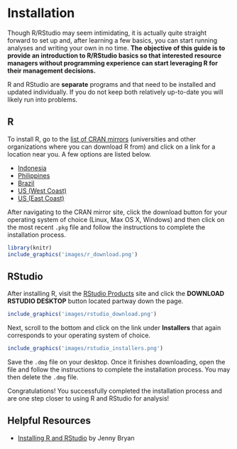 # Installation
Though R/RStudio may seem intimidating, it is actually quite straight forward to set up and, after learning a few basics, you can start running analyses and writing your own in no time. **The objective of this guide is to provide an introduction to R/RStudio basics so that interested resource managers without programming experience can start leveraging R for their management decisions.** 

R and RStudio are **separate** programs and that need to be installed and updated individually. If you do not keep both relatively up-to-date you will likely run into problems. 

## R
To install R, go to the [list of CRAN mirrors](https://cran.r-project.org/mirrors.html) (universities and other organizations where you can download R from) and click on a link for a location near you. A few options are listed below.

+ [Indonesia](https://repo.bppt.go.id/cran/)
+ [Philippines](https://cran.stat.upd.edu.ph)
+ [Brazil](https://cran.fiocruz.br)
+ [US (West Coast)](https://cran.cnr.berkeley.edu)
+ [US (East Coast)](http://lib.stat.cmu.edu/R/CRAN/)

After navigating to the CRAN mirror site, click the download button for your operating system of choice (Linux, Max OS X, Windows) and then click on the most recent `.pkg` file and follow the instructions to complete the installation process. 

```r
library(knitr)
include_graphics('images/r_download.png')
```

## RStudio
After installing R, visit the [RStudio Products](https://www.rstudio.com/products/rstudio/#Desktop) site and click the **DOWNLOAD RSTUDIO DESKTOP** button located partway down the page. 

```r
include_graphics('images/rstudio_download.png')
```

Next, scroll to the bottom and click on the link under **Installers** that again corresponds to your operating system of choice.

```r
include_graphics('images/rstudio_installers.png')
```


Save the `.dmg` file on your desktop. Once it finishes downloading, open the file and follow the instructions to complete the installation process. You may then delete the `.dmg` file.

Congratulations! You successfully completed the installation process and are one step closer to using R and RStudio for analysis!

## Helpful Resources
+ [Installing R and RStudio](http://stat545.com/block000_r-rstudio-install.html) by Jenny Bryan